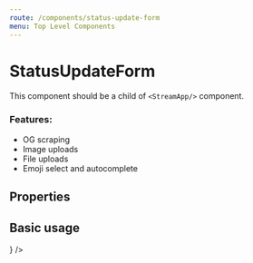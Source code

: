 ```yaml
---
route: /components/status-update-form
menu: Top Level Components
---
```



# StatusUpdateForm

This component should be a child of `<StreamApp/>` component.

### Features:

- OG scraping
- Image uploads
- File uploads
- Emoji select and autocomplete

## Properties

<Props of={StatusUpdateForm} />

## Basic usage

<Playground>
  <StreamApp
    apiKey="fpwesm5u2evu"
    appId="64527"
    token="eyJhbGciOiJIUzI1NiIsInR5cCI6IkpXVCJ9.eyJ1c2VyX2lkIjoiZXhhbXBsZS11c2VyIn0.cM6zFlcQ68qP2LLz-Y6fPeNglfOuwB2aeBUaQild1wg"
  >
    <StatusUpdateForm />
    <FlatFeed feedGroup="user" options={{ limit: 2 }} notify Activity={(props) => <Activity {...props} />} />
  </StreamApp>
</Playground>
